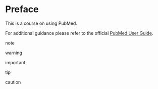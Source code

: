 # Preface {.unnumbered}

This is a course on using PubMed.

For additional guidance please refer to the official [PubMed User Guide](https://pubmed.ncbi.nlm.nih.gov/help/).


:::{.callout-note}
note
:::

:::{.callout-warning}
warning
:::

:::{.callout-important}
important
:::

:::{.callout-tip}
tip
:::

:::{.callout-caution}
caution
:::



